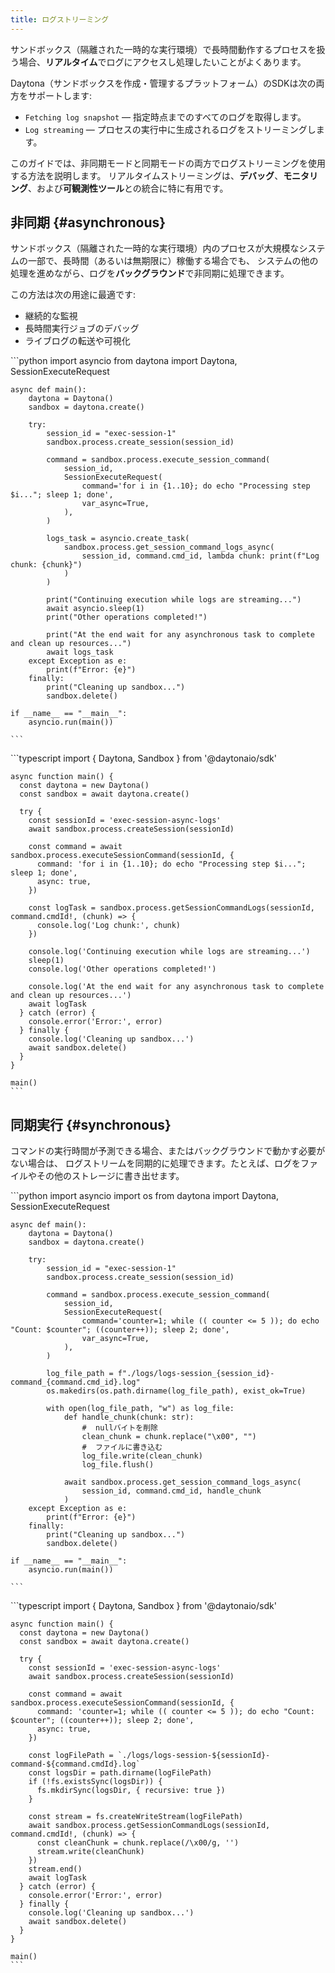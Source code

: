 ```yaml
---
title: ログストリーミング
---
```


サンドボックス（隔離された一時的な実行環境）で長時間動作するプロセスを扱う場合、**リアルタイム**でログにアクセスし処理したいことがよくあります。

Daytona（サンドボックスを作成・管理するプラットフォーム）のSDKは次の両方をサポートします:

- `Fetching log snapshot` — 指定時点までのすべてのログを取得します。
- `Log streaming` — プロセスの実行中に生成されるログをストリーミングします。

このガイドでは、非同期モードと同期モードの両方でログストリーミングを使用する方法を説明します。
リアルタイムストリーミングは、**デバッグ**、**モニタリング**、および**可観測性ツール**との統合に特に有用です。

## 非同期 {#asynchronous}

サンドボックス（隔離された一時的な実行環境）内のプロセスが大規模なシステムの一部で、長時間（あるいは無期限に）稼働する場合でも、
システムの他の処理を進めながら、ログを**バックグラウンド**で非同期に処理できます。

この方法は次の用途に最適です:

- 継続的な監視
- 長時間実行ジョブのデバッグ
- ライブログの転送や可視化


<Tabs syncKey="language">
  <TabItem label="Python" icon="seti:python">
    ```python
    import asyncio
    from daytona import Daytona, SessionExecuteRequest

    async def main():
        daytona = Daytona()
        sandbox = daytona.create()

        try:
            session_id = "exec-session-1"
            sandbox.process.create_session(session_id)

            command = sandbox.process.execute_session_command(
                session_id,
                SessionExecuteRequest(
                    command='for i in {1..10}; do echo "Processing step $i..."; sleep 1; done',
                    var_async=True,
                ),
            )

            logs_task = asyncio.create_task(
                sandbox.process.get_session_command_logs_async(
                    session_id, command.cmd_id, lambda chunk: print(f"Log chunk: {chunk}")
                )
            )

            print("Continuing execution while logs are streaming...")
            await asyncio.sleep(1)
            print("Other operations completed!")

            print("At the end wait for any asynchronous task to complete and clean up resources...")
            await logs_task
        except Exception as e:
            print(f"Error: {e}")
        finally:
            print("Cleaning up sandbox...")
            sandbox.delete()

    if __name__ == "__main__":
        asyncio.run(main())

    ```
  </TabItem>

  <TabItem label="Typescript" icon="seti:typescript">
    ```typescript
    import { Daytona, Sandbox } from '@daytonaio/sdk'

    async function main() {
      const daytona = new Daytona()
      const sandbox = await daytona.create()

      try {           
        const sessionId = 'exec-session-async-logs'
        await sandbox.process.createSession(sessionId)

        const command = await sandbox.process.executeSessionCommand(sessionId, {
          command: 'for i in {1..10}; do echo "Processing step $i..."; sleep 1; done',
          async: true,
        })

        const logTask = sandbox.process.getSessionCommandLogs(sessionId, command.cmdId!, (chunk) => {
          console.log('Log chunk:', chunk)
        })

        console.log('Continuing execution while logs are streaming...')
        sleep(1)
        console.log('Other operations completed!')

        console.log('At the end wait for any asynchronous task to complete and clean up resources...')
        await logTask
      } catch (error) {
        console.error('Error:', error)
      } finally {
        console.log('Cleaning up sandbox...')
        await sandbox.delete()
      }
    }

    main()
    ```
  </TabItem>
</Tabs>

## 同期実行 {#synchronous}

コマンドの実行時間が予測できる場合、またはバックグラウンドで動かす必要がない場合は、
ログストリームを同期的に処理できます。たとえば、ログをファイルやその他のストレージに書き出せます。

<Tabs syncKey="language">
  <TabItem label="Python" icon="seti:python">
    ```python
    import asyncio
    import os
    from daytona import Daytona, SessionExecuteRequest

    async def main():
        daytona = Daytona()
        sandbox = daytona.create()

        try:
            session_id = "exec-session-1"
            sandbox.process.create_session(session_id)

            command = sandbox.process.execute_session_command(
                session_id,
                SessionExecuteRequest(
                    command='counter=1; while (( counter <= 5 )); do echo "Count: $counter"; ((counter++)); sleep 2; done',
                    var_async=True,
                ),
            )

            log_file_path = f"./logs/logs-session_{session_id}-command_{command.cmd_id}.log"
            os.makedirs(os.path.dirname(log_file_path), exist_ok=True)

            with open(log_file_path, "w") as log_file:
                def handle_chunk(chunk: str):
                    #  nullバイトを削除
                    clean_chunk = chunk.replace("\x00", "")
                    #  ファイルに書き込む
                    log_file.write(clean_chunk)
                    log_file.flush()

                await sandbox.process.get_session_command_logs_async(
                    session_id, command.cmd_id, handle_chunk
                )
        except Exception as e:
            print(f"Error: {e}")
        finally:
            print("Cleaning up sandbox...")
            sandbox.delete()

    if __name__ == "__main__":
        asyncio.run(main())

    ```
  </TabItem>

  <TabItem label="Typescript" icon="seti:typescript">
    ```typescript
    import { Daytona, Sandbox } from '@daytonaio/sdk'

    async function main() {
      const daytona = new Daytona()
      const sandbox = await daytona.create()

      try {           
        const sessionId = 'exec-session-async-logs'
        await sandbox.process.createSession(sessionId)

        const command = await sandbox.process.executeSessionCommand(sessionId, {
          command: 'counter=1; while (( counter <= 5 )); do echo "Count: $counter"; ((counter++)); sleep 2; done',
          async: true,
        })

        const logFilePath = `./logs/logs-session-${sessionId}-command-${command.cmdId}.log`
        const logsDir = path.dirname(logFilePath)
        if (!fs.existsSync(logsDir)) {
          fs.mkdirSync(logsDir, { recursive: true })
        }

        const stream = fs.createWriteStream(logFilePath)
        await sandbox.process.getSessionCommandLogs(sessionId, command.cmdId!, (chunk) => {
          const cleanChunk = chunk.replace(/\x00/g, '')
          stream.write(cleanChunk)
        })
        stream.end()
        await logTask
      } catch (error) {
        console.error('Error:', error)
      } finally {
        console.log('Cleaning up sandbox...')
        await sandbox.delete()
      }
    }

    main()
    ```
  </TabItem>
</Tabs>
